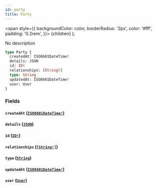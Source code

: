 ```yaml
---
id: party
title: Party
---
```


<span
style={{
      backgroundColor: color,
      borderRadius: '2px',
      color: '#fff',
      padding: '0.2rem',
    }}>
{children}
</span>
);

No description

```graphql
type Party {
  createdAt: ISO8601DateTime!
  details: JSON
  id: ID!
  relationships: [String!]
  type: String
  updatedAt: ISO8601DateTime!
  user: User
}
```

### Fields

#### `createdAt` ([`ISO8601DateTime!`](/docs/api/scalars/iso-8601-date-time))

#### `details` ([`JSON`](/docs/api/scalars/json))

#### `id` ([`ID!`](/docs/api/scalars/id))

#### `relationships` ([`[String!]`](/docs/api/scalars/string))

#### `type` ([`String`](/docs/api/scalars/string))

#### `updatedAt` ([`ISO8601DateTime!`](/docs/api/scalars/iso-8601-date-time))

#### `user` ([`User`](/docs/api/objects/user))
